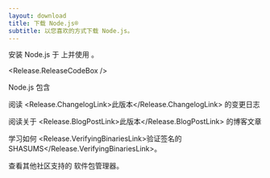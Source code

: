 ```yaml
---
layout: download
title: 下载 Node.js®
subtitle: 以您喜欢的方式下载 Node.js。
---
```


<section>
安装 Node.js <Release.VersionDropdown /> 于 <Release.OperatingSystemDropdown exclude={["AIX"]} /> 上并使用 <Release.PlatformDropdown />。

<Release.ReleaseCodeBox />
</section>

<section>
Node.js 包含 <Release.NpmLink />

阅读 <Release.ChangelogLink>此版本</Release.ChangelogLink> 的变更日志

阅读关于 <Release.BlogPostLink>此版本</Release.BlogPostLink> 的博客文章

学习如何 <Release.VerifyingBinariesLink>验证签名的 SHASUMS</Release.VerifyingBinariesLink>。

查看其他社区支持的 <LinkWithArrow href="/download/package-manager/all">软件包管理器</LinkWithArrow>。

</section>
